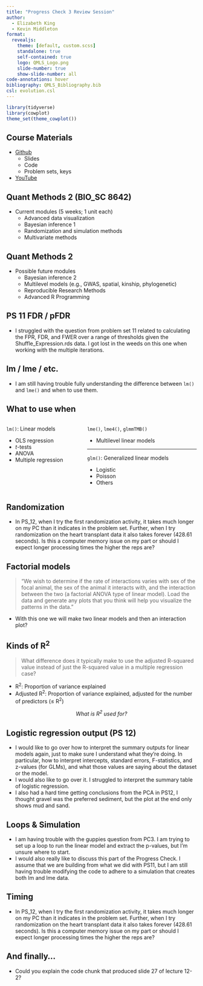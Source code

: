```yaml
---
title: "Progress Check 3 Review Session"
author:
  - Elizabeth King
  - Kevin Middleton
format:
  revealjs:
    theme: [default, custom.scss]
    standalone: true
    self-contained: true
    logo: QMLS_Logo.png
    slide-number: true
    show-slide-number: all
code-annotations: hover
bibliography: QMLS_Bibliography.bib
csl: evolution.csl
---
```


```r
library(tidyverse)
library(cowplot)
theme_set(theme_cowplot())

```


## Course Materials

- [Github](https://github.com/QM-Life-Sci/QMLS_1)
    - Slides
    - Code
    - Problem sets, keys
- [YouTube](https://www.youtube.com/watch?v=bMRfrufqu28&list=PLeIk-G-wZpqyys1lUuWQDxeMQA1ICncmH)


## Quant Methods 2 (BIO_SC 8642)

- Current modules (5 weeks; 1 unit each)
    - Advanced data visualization
    - Bayesian inference 1
    - Randomization and simulation methods
    - Multivariate methods


## Quant Methods 2

- Possible future modules
    - Bayesian inference 2
    - Multilevel models (e.g., GWAS, spatial, kinship, phylogenetic)
    - Reproducible Research Methods
    - Advanced R Programming


## PS 11 FDR / pFDR

- I struggled with the question from problem set 11 related to calculating the FPR, FDR, and FWER over a range of thresholds given the Shuffle_Expression.rds data. I got lost in the weeds on this one when working with the multiple iterations.


## lm / lme / etc.

- I am still having trouble fully understanding the difference between `lm()` and `lme()` and when to use them.


## What to use when

:::: {.columns}

::: {.column width="40%"}
`lm()`: Linear models

- OLS regression
- *t*-tests
- ANOVA
- Multiple regression 
:::

::: {.column width="60%"}
`lme()`, `lme4()`, `glmmTMB()`

- Multilevel linear models 

---

`glm()`: Generalized linear models

- Logistic
- Poisson
- Others

:::

::::


## Randomization

- In PS_12, when I try the first randomization activity, it takes much longer on my PC than it indicates in the problem set.  Further, when I try randomization on the heart transplant data it also takes forever (428.61 seconds).  Is this a computer memory issue on my part or should I expect longer processing times the higher the reps are? 


## Factorial models

> "We wish to determine if the rate of interactions varies with sex of the focal animal, the sex of the animal it interacts with, and the interaction between the two (a factorial ANOVA type of linear model). Load the data and generate any plots that you think will help you visualize the patterns in the data." 

- With this one we will make two linear models and then an interaction plot? 


## Kinds of R^2^

> What difference does it typically make to use the adjusted R-squared value instead of just the R-squared value in a multiple regression case?

- R^2^: Proportion of variance explained
- Adjusted R^2^: Proportion of variance explained, adjusted for the number of predictors ($\leq$ R^2^)

<center>
*What is R^2^ used for?*
</center>


## Logistic regression output (PS 12)

- I would like to go over how to interpret the summary outputs for linear models again, just to make sure I understand what they're doing. In particular, how to interpret intercepts, standard errors, F-statistics, and z-values (for GLMs), and what those values are saying about the dataset or the model.
- I would also like to go over it. I struggled to interpret the summary table of logistic regression.
- I also had a hard time getting conclusions from the PCA in PS12, I thought gravel was the preferred sediment, but the plot at the end only shows mud and sand.


## Loops & Simulation

- I am having trouble with the guppies question from PC3. I am trying to set up a loop to run the linear model and extract the p-values, but I'm unsure where to start.
- I would also really like to discuss this part of the Progress Check. I assume that we are building from what we did with PS11, but I am still having trouble modifying the code to adhere to a simulation that creates both lm and lme data.


## Timing

- In PS_12, when I try the first randomization activity, it takes much longer on my PC than it indicates in the problem set.  Further, when I try randomization on the heart transplant data it also takes forever (428.61 seconds).  Is this a computer memory issue on my part or should I expect longer processing times the higher the reps are? 


## And finally...

- Could you explain the code chunk that produced slide 27 of lecture 12-2?
